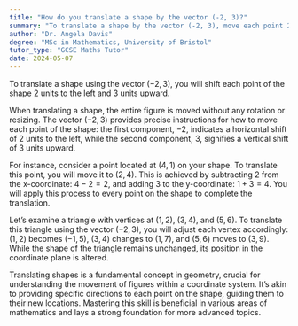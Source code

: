 ```yaml
---
title: "How do you translate a shape by the vector (-2, 3)?"
summary: "To translate a shape by the vector (-2, 3), move each point 2 units left and 3 units up."
author: "Dr. Angela Davis"
degree: "MSc in Mathematics, University of Bristol"
tutor_type: "GCSE Maths Tutor"
date: 2024-05-07
---
```


To translate a shape using the vector $(-2, 3)$, you will shift each point of the shape 2 units to the left and 3 units upward.

When translating a shape, the entire figure is moved without any rotation or resizing. The vector $(-2, 3)$ provides precise instructions for how to move each point of the shape: the first component, $-2$, indicates a horizontal shift of 2 units to the left, while the second component, $3$, signifies a vertical shift of 3 units upward.

For instance, consider a point located at $(4, 1)$ on your shape. To translate this point, you will move it to $(2, 4)$. This is achieved by subtracting $2$ from the x-coordinate: $4 - 2 = 2$, and adding $3$ to the y-coordinate: $1 + 3 = 4$. You will apply this process to every point on the shape to complete the translation.

Let’s examine a triangle with vertices at $(1, 2)$, $(3, 4)$, and $(5, 6)$. To translate this triangle using the vector $(-2, 3)$, you will adjust each vertex accordingly: $(1, 2)$ becomes $(-1, 5)$, $(3, 4)$ changes to $(1, 7)$, and $(5, 6)$ moves to $(3, 9)$. While the shape of the triangle remains unchanged, its position in the coordinate plane is altered.

Translating shapes is a fundamental concept in geometry, crucial for understanding the movement of figures within a coordinate system. It’s akin to providing specific directions to each point on the shape, guiding them to their new locations. Mastering this skill is beneficial in various areas of mathematics and lays a strong foundation for more advanced topics.
    